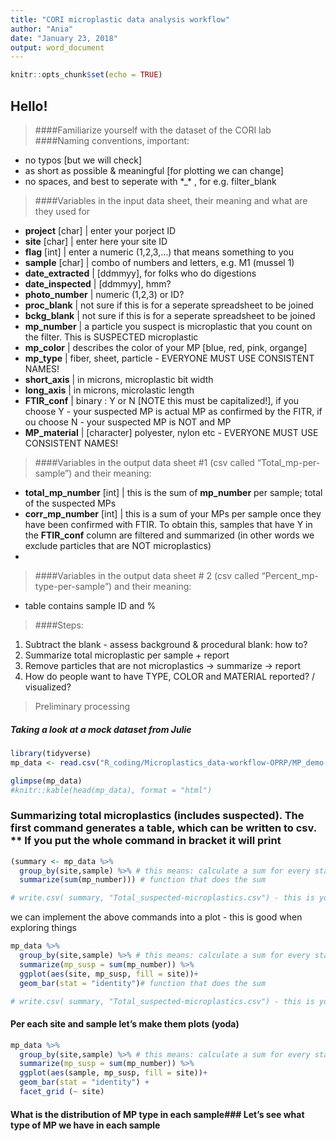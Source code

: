 ```yaml
---
title: "CORI microplastic data analysis workflow"
author: "Ania"
date: "January 23, 2018"
output: word_document
---
```


```r
knitr::opts_chunk$set(echo = TRUE)
```

## Hello! 

> ####Familiarize yourself with the dataset of the CORI lab
####Naming conventions, important:

* no typos [but we will check]
* as short as possible & meaningful [for plotting we can change]
* no spaces, and best to seperate with *_* , for e.g. filter_blank
  
  
  
  
> ####Variables in the input data sheet, their meaning and what are they used for

* **project** [char] | enter your porject ID
* **site** [char] | enter here your site ID
* **flag** [int] | enter a numeric (1,2,3,...) that means something to you
* **sample** [char] | combo of numbers and letters, e.g. M1 (mussel 1)
* **date_extracted** | [ddmmyy], for folks who do digestions
* **date_inspected** | [ddmmyy], hmm?
* **photo_number** | numeric (1,2,3) or ID?
* **proc_blank** | not sure if this is for a seperate spreadsheet to be joined
* **bckg_blank** | not sure if this is for a seperate spreadsheet to be joined
* **mp_number** | a particle you suspect is microplastic that you count on the filter. This is SUSPECTED microplastic
* **mp_color** | describes the color of your MP [blue, red, pink, organge]
* **mp_type** | fiber, sheet, particle - EVERYONE MUST USE CONSISTENT NAMES!
* **short_axis** | in microns, microplastic bit width
* **long_axis** | in microns, microlastic length
* **FTIR_conf** | binary : Y or N [NOTE this must be capitalized!], if you choose Y - your suspected MP is actual MP as confirmed by the FITR, if ou choose N - your suspected MP is NOT and MP
* **MP_material** | [character] polyester, nylon etc - EVERYONE MUST USE CONSISTENT NAMES!


> ####Variables in the output data sheet #1 (csv called "Total_mp-per-sample ") and their meaning:
  
* **total_mp_number** [int] | this is the sum of **mp_number** per sample; total of the suspected MPs
* **corr_mp_number** [int] | this is a sum of your MPs per sample once they have been confirmed with FTIR. To obtain this, samples that have Y in the **FTIR_conf** column are filtered and summarized (in other words we exclude particles that are NOT microplastics)
*

> ####Variables in the output data sheet # 2 (csv called "Percent_mp-type-per-sample") and their meaning:

* table contains sample ID and % 

> ####Steps:

1. Subtract the blank - assess background & procedural blank: how to?
2. Summarize total microplastic per sample + report
3. Remove particles that are not microplastics -> summarize -> report
4. How do people want to have TYPE, COLOR and MATERIAL reported? / visualized?


> Preliminary processing

##### Taking a look at a mock dataset from Julie

```r

library(tidyverse)
mp_data <- read.csv("R_coding/Microplastics_data-workflow-OPRP/MP_demo-dataset.csv")

glimpse(mp_data)
#knitr::kable(head(mp_data), format = "html")

```

### Summarizing total microplastics (includes suspected). The first command generates a table, which can be written to csv. ** If you put the whole command in bracket it will print

```r

(summary <- mp_data %>%
  group_by(site,sample) %>% # this means: calculate a sum for every station and every sample
  summarize(sum(mp_number))) # function that does the sum

# write.csv( summary, "Total_suspected-microplastics.csv") - this is your saved data

```

we can implement the above commands into a plot - this is good when exploring things

```r

mp_data %>%
  group_by(site,sample) %>% # this means: calculate a sum for every station and every sample
  summarize(mp_susp = sum(mp_number)) %>% 
  ggplot(aes(site, mp_susp, fill = site))+
  geom_bar(stat = "identity")# function that does the sum

# write.csv( summary, "Total_suspected-microplastics.csv") - this is your saved data

```
> 

#### Per each site and sample let's make them plots (yoda)
```r

mp_data %>%
  group_by(site,sample) %>% # this means: calculate a sum for every station and every sample
  summarize(mp_susp = sum(mp_number)) %>% 
  ggplot(aes(sample, mp_susp, fill = site))+
  geom_bar(stat = "identity") +
  facet_grid (~ site)

```

> 

#### What is the distribution of MP type in each sample### Let's see what type of MP we have in each sample



